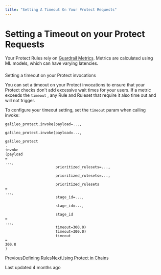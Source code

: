 ```yaml
---
title: "Setting A Timeout On Your Protect Requests"
---
```


# Setting a Timeout on your Protect Requests

Your Protect Rules rely on [Guardrail Metrics](/galileo/gen-ai-studio-products/galileo-protect/how-to/supported-metrics-and-operators). Metrics are calculated using ML models, which can have varying latencies.

### 

[](#setting-a-timeout-on-your-protect-invocations)

Setting a timeout on your Protect invocations

You can set a timeout on your Protect invocations to ensure that your Protect checks don't add excessive wait times for your users. If a metric exceeds the <code class="py-[1px] px-1.5 min-w-[1.625rem] inline-flex justify-center items-center ring-1 ring-inset ring-dark/1 bg-dark/[0.06] rounded text-dark/8 dark:ring-light/1 dark:bg-light/1 dark:text-light/7 text-[.875em] leading-[calc(max(1.20em,1.25rem))]">timeout</code> , any Rule and Ruleset that require it also time out and will not trigger.

To configure your timeout setting, set the <code class="py-[1px] px-1.5 min-w-[1.625rem] inline-flex justify-center items-center ring-1 ring-inset ring-dark/1 bg-dark/[0.06] rounded text-dark/8 dark:ring-light/1 dark:bg-light/1 dark:text-light/7 text-[.875em] leading-[calc(max(1.20em,1.25rem))]">timeout</code> param when calling invoke:

```
galileo_protect.invoke(payload=..., 

galileo_protect.invoke(payload=..., 

galileo_protect
.
invoke
(payload
=
..., 
                       prioritized_rulesets=..., 

                       prioritized_rulesets=..., 

                       prioritized_rulesets
=
..., 
                       stage_id=..., 

                       stage_id=..., 

                       stage_id
=
..., 
                       timeout=300.0)
                       timeout=300.0)
                       timeout
=
300.0
)
```

[PreviousDefining Rules](/galileo/gen-ai-studio-products/galileo-protect/how-to/supported-metrics-and-operators)[NextUsing Protect in Chains](/galileo/gen-ai-studio-products/galileo-protect/how-to/using-protect-in-chains)

Last updated 4 months ago